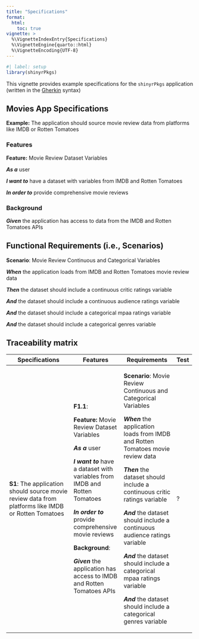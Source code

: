 ```yaml
---
title: "Specifications"
format: 
  html:
    toc: true
vignette: >
  %\VignetteIndexEntry{Specifications}
  %\VignetteEngine{quarto::html}
  %\VignetteEncoding{UTF-8}
---
```


```r
#| label: setup
library(shinyrPkgs)
```

This vignette provides example specifications for the `shinyrPkgs` application (written in the [Gherkin](https://cucumber.io/docs/gherkin/) syntax)

## Movies App Specifications

**Example:** The application should source movie review data from platforms like IMDB or Rotten Tomatoes

### Features

**Feature:** Movie Review Dataset Variables

***As a*** user

***I want to*** have a dataset with variables from IMDB and Rotten Tomatoes

***In order to*** provide comprehensive movie reviews

### Background

***Given*** the application has access to data from the IMDB and Rotten Tomatoes APIs

## Functional Requirements (i.e., Scenarios)

**Scenario**: Movie Review Continuous and Categorical Variables

***When*** the application loads from IMDB and Rotten Tomatoes movie review data

***Then*** the dataset should include a continuous critic ratings variable

***And*** the dataset should include a continuous audience ratings variable

***And*** the dataset should include a categorical mpaa ratings variable

***And*** the dataset should include a categorical genres variable

## Traceability matrix

+-----------------------------------------------------------------------------------------------------+-----------------------------------------------------------------------------+----------------------------------------------------------------------------------+-------------+
| Specifications                                                                                      | Features                                                                    | Requirements                                                                     | Test        |
+=====================================================================================================+=============================================================================+==================================================================================+=============+
| **S1**: The application should source movie review data from platforms like IMDB or Rotten Tomatoes | **F1.1**:                                                                   | **Scenario**: Movie Review Continuous and Categorical Variables                  | ?           |
|                                                                                                     |                                                                             |                                                                                  |             |
|                                                                                                     | **Feature:** Movie Review Dataset Variables                                 | ***When*** the application loads from IMDB and Rotten Tomatoes movie review data |             |
|                                                                                                     |                                                                             |                                                                                  |             |
|                                                                                                     | ***As a*** user                                                             | ***Then*** the dataset should include a continuous critic ratings variable       |             |
|                                                                                                     |                                                                             |                                                                                  |             |
|                                                                                                     | ***I want to*** have a dataset with variables from IMDB and Rotten Tomatoes | ***And*** the dataset should include a continuous audience ratings variable      |             |
|                                                                                                     |                                                                             |                                                                                  |             |
|                                                                                                     | ***In order to*** provide comprehensive movie reviews                       | ***And*** the dataset should include a categorical mpaa ratings variable         |             |
|                                                                                                     |                                                                             |                                                                                  |             |
|                                                                                                     | **Background**:                                                             | ***And*** the dataset should include a categorical genres variable               |             |
|                                                                                                     |                                                                             |                                                                                  |             |
|                                                                                                     | ***Given*** the application has access to IMDB and Rotten Tomatoes APIs     |                                                                                  |             |
+-----------------------------------------------------------------------------------------------------+-----------------------------------------------------------------------------+----------------------------------------------------------------------------------+-------------+
